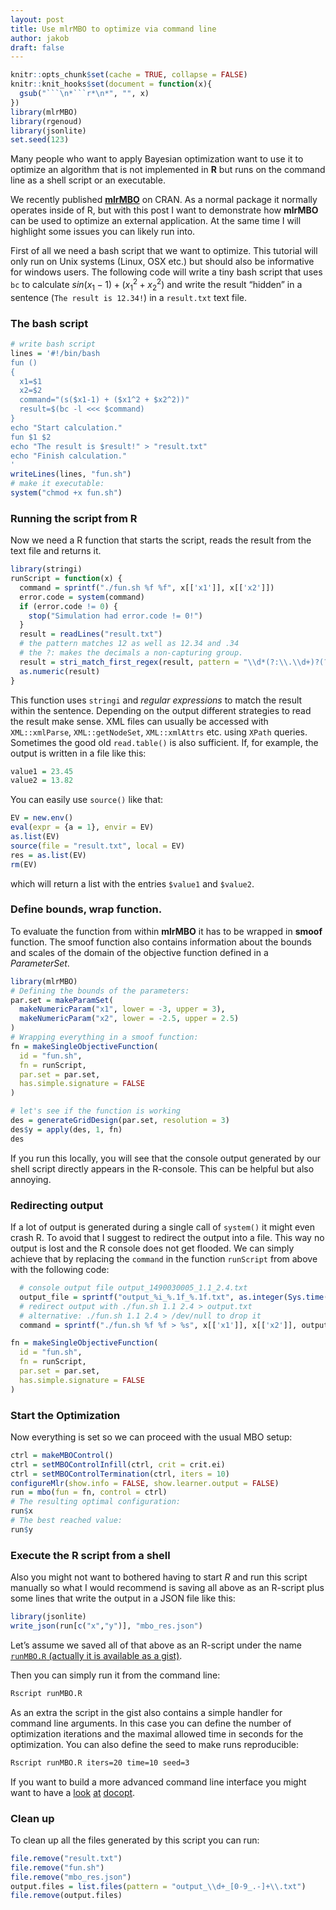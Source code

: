 ```yaml
---
layout: post
title: Use mlrMBO to optimize via command line
author: jakob
draft: false
---
```


```r
knitr::opts_chunk$set(cache = TRUE, collapse = FALSE)
knitr::knit_hooks$set(document = function(x){
  gsub("```\n*```r*\n*", "", x)
})
library(mlrMBO)
library(rgenoud)
library(jsonlite)
set.seed(123)
```

Many people who want to apply Bayesian optimization want to use it to optimize an algorithm that is not implemented in **R** but runs on the command line as a shell script or an executable.

We recently published [**mlrMBO**](http://mlr-org.github.io/mlrMBO/) on CRAN.
As a normal package it normally operates inside of R, but with this post I want to demonstrate how **mlrMBO** can be used to optimize an external application.
At the same time I will highlight some issues you can likely run into.

<!--more-->

First of all we need a bash script that we want to optimize.
This tutorial will only run on Unix systems (Linux, OSX etc.) but should also be informative for windows users.
The following code will write a tiny bash script that uses `bc` to calculate $sin(x_1-1) + (x_1^2 + x_2^2)$ and write the result "hidden" in a sentence (`The result is 12.34!`) in a `result.txt` text file.

### The bash script

```r
# write bash script
lines = '#!/bin/bash
fun ()
{
  x1=$1
  x2=$2
  command="(s($x1-1) + ($x1^2 + $x2^2))"
  result=$(bc -l <<< $command)
}
echo "Start calculation."
fun $1 $2
echo "The result is $result!" > "result.txt"
echo "Finish calculation."
'
writeLines(lines, "fun.sh")
# make it executable:
system("chmod +x fun.sh")
```

### Running the script from R

Now we need a R function that starts the script, reads the result from the text file and returns it.

```r
library(stringi)
runScript = function(x) {
  command = sprintf("./fun.sh %f %f", x[['x1']], x[['x2']])
  error.code = system(command)
  if (error.code != 0) {
    stop("Simulation had error.code != 0!")
  }
  result = readLines("result.txt")
  # the pattern matches 12 as well as 12.34 and .34
  # the ?: makes the decimals a non-capturing group.
  result = stri_match_first_regex(result, pattern = "\\d*(?:\\.\\d+)?(?=\\!)")
  as.numeric(result)
}
```

This function uses `stringi` and _regular expressions_ to match the result within the sentence.
Depending on the output different strategies to read the result make sense.
XML files can usually be accessed with `XML::xmlParse`, `XML::getNodeSet`, `XML::xmlAttrs` etc. using `XPath` queries.
Sometimes the good old `read.table()` is also sufficient.
If, for example, the output is written in a file like this:

```r
value1 = 23.45
value2 = 13.82
```

You can easily use `source()` like that:

```r
EV = new.env()
eval(expr = {a = 1}, envir = EV)
as.list(EV)
source(file = "result.txt", local = EV)
res = as.list(EV)
rm(EV)
```

which will return a list with the entries `$value1` and `$value2`.

### Define bounds, wrap function.

To evaluate the function from within **mlrMBO** it has to be wrapped in **smoof** function.
The smoof function also contains information about the bounds and scales of the domain of the objective function defined in a _ParameterSet_.

```r
library(mlrMBO)
# Defining the bounds of the parameters:
par.set = makeParamSet(
  makeNumericParam("x1", lower = -3, upper = 3),
  makeNumericParam("x2", lower = -2.5, upper = 2.5)
)
# Wrapping everything in a smoof function:
fn = makeSingleObjectiveFunction(
  id = "fun.sh", 
  fn = runScript,
  par.set = par.set,
  has.simple.signature = FALSE
)

# let's see if the function is working
des = generateGridDesign(par.set, resolution = 3)
des$y = apply(des, 1, fn)
des
```

If you run this locally, you will see that the console output generated by our shell script directly appears in the R-console.
This can be helpful but also annoying.

### Redirecting output

If a lot of output is generated during a single call of `system()` it might even crash R.
To avoid that I suggest to redirect the output into a file.
This way no output is lost and the R console does not get flooded.
We can simply achieve that by replacing the `command` in the function `runScript` from above with the following code:

```r
  # console output file output_1490030005_1.1_2.4.txt
  output_file = sprintf("output_%i_%.1f_%.1f.txt", as.integer(Sys.time()), x[['x1']], x[['x2']])
  # redirect output with ./fun.sh 1.1 2.4 > output.txt
  # alternative: ./fun.sh 1.1 2.4 > /dev/null to drop it
  command = sprintf("./fun.sh %f %f > %s", x[['x1']], x[['x2']], output_file)
```

```r
fn = makeSingleObjectiveFunction(
  id = "fun.sh", 
  fn = runScript,
  par.set = par.set,
  has.simple.signature = FALSE
)
```
 
### Start the Optimization

Now everything is set so we can proceed with the usual MBO setup:

```r
ctrl = makeMBOControl()
ctrl = setMBOControlInfill(ctrl, crit = crit.ei)
ctrl = setMBOControlTermination(ctrl, iters = 10)
configureMlr(show.info = FALSE, show.learner.output = FALSE)
run = mbo(fun = fn, control = ctrl)
# The resulting optimal configuration:
run$x
# The best reached value:
run$y
```

### Execute the R script from a shell

Also you might not want to bothered having to start *R* and run this script manually so what I would recommend is saving all above as an R-script plus some lines that write the output in a JSON file like this:

```r
library(jsonlite)
write_json(run[c("x","y")], "mbo_res.json")
```

Let's assume we saved all of that above as an R-script under the name [`runMBO.R` (actually it is available as a gist)](https://gist.github.com/jakob-r/6be022d49e135c7905fd4c097bc3d376).

Then you can simply run it from the command line:

```bash
Rscript runMBO.R 
```

As an extra the script in the gist also contains a simple handler for command line arguments.
In this case you can define the number of optimization iterations and the maximal allowed time in seconds for the optimization.
You can also define the seed to make runs reproducible:

```bash
Rscript runMBO.R iters=20 time=10 seed=3
```

If you want to build a more advanced command line interface you might want to have a [look](https://www.slideshare.net/EdwindeJonge1/docopt-user2014) [at](https://github.com/docopt/docopt.R) [docopt](https://cran.r-project.org/package=docopt).

### Clean up

To clean up all the files generated by this script you can run:
```r
file.remove("result.txt")
file.remove("fun.sh")
file.remove("mbo_res.json")
output.files = list.files(pattern = "output_\\d+_[0-9_.-]+\\.txt")
file.remove(output.files)
```
